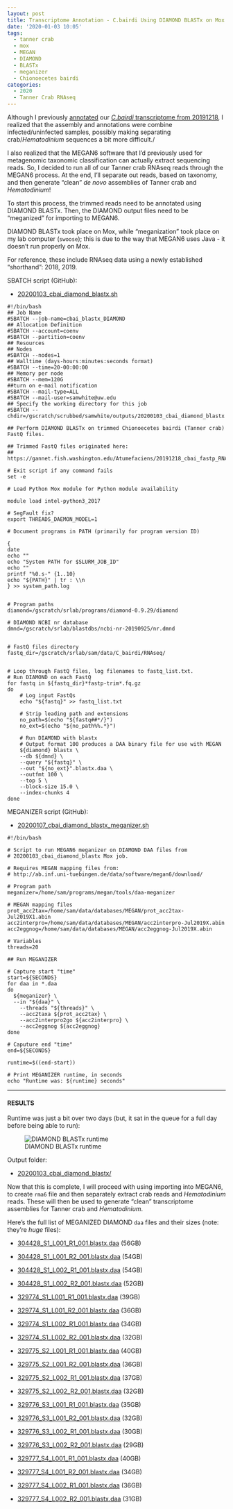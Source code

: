 ```yaml
---
layout: post
title: Transcriptome Annotation - C.bairdi Using DIAMOND BLASTx on Mox and MEGAN6 Meganizer
date: '2020-01-03 10:05'
tags:
  - tanner crab
  - mox
  - MEGAN
  - DIAMOND
  - BLASTx
  - meganizer
  - Chionoecetes bairdi
categories:
  - 2020
  - Tanner Crab RNAseq
---
```

Although I previously [annotated](https://robertslab.github.io/sams-notebook/posts/2019/2019-12-25-Transcriptome-Annotation-C.bairdi-Trinity-Assembly-Trinotate-on-Mox.html) our [_C.bairdi_ transcriptome from 20191218](https://robertslab.github.io/sams-notebook/2019/12/18/Transcriptome-Assembly-C.bairdi-Trimmed-RNAseq-Using-Trinity-on-Mox.html), I realized that the assembly and annotations were combine infected/uninfected samples, possibly making separating crab/_Hematodinium_ sequences a bit more difficult./

I also realized that the MEGAN6 software that I'd previously used for metagenomic taxonomic classification can actually extract sequencing reads. So, I decided to run all of our Tanner crab RNAseq reads through the MEGAN6 process. At the end, I'll separate out reads, based on taxonomy, and then generate "clean" _de novo_ assemblies of Tanner crab and _Hematodinium_!

To start this process, the trimmed reads need to be annotated using DIAMOND BLASTx. Then, the DIAMOND output files need to be "meganized" for importing to MEGAN6.

DIAMOND BLASTx took place on Mox, while "meganization" took place on my lab computer (`swoose`); this is due to the way that MEGAN6 uses Java - it doesn't run properly on Mox.

For reference, these include RNAseq data using a newly established "shorthand": 2018, 2019.

SBATCH script (GitHub):

- [20200103_cbai_diamond_blastx.sh](https://github.com/RobertsLab/sams-notebook/blob/master/sbatch_scripts/20200103_cbai_diamond_blastx.sh)

```shell
#!/bin/bash
## Job Name
#SBATCH --job-name=cbai_blastx_DIAMOND
## Allocation Definition
#SBATCH --account=coenv
#SBATCH --partition=coenv
## Resources
## Nodes
#SBATCH --nodes=1
## Walltime (days-hours:minutes:seconds format)
#SBATCH --time=20-00:00:00
## Memory per node
#SBATCH --mem=120G
##turn on e-mail notification
#SBATCH --mail-type=ALL
#SBATCH --mail-user=samwhite@uw.edu
## Specify the working directory for this job
#SBATCH --chdir=/gscratch/scrubbed/samwhite/outputs/20200103_cbai_diamond_blastx

## Perform DIAMOND BLASTx on trimmed Chionoecetes bairdi (Tanner crab) FastQ files.

## Trimmed FastQ files originated here:
## https://gannet.fish.washington.edu/Atumefaciens/20191218_cbai_fastp_RNAseq_trimming/

# Exit script if any command fails
set -e

# Load Python Mox module for Python module availability

module load intel-python3_2017

# SegFault fix?
export THREADS_DAEMON_MODEL=1

# Document programs in PATH (primarily for program version ID)

{
date
echo ""
echo "System PATH for $SLURM_JOB_ID"
echo ""
printf "%0.s-" {1..10}
echo "${PATH}" | tr : \\n
} >> system_path.log


# Program paths
diamond=/gscratch/srlab/programs/diamond-0.9.29/diamond

# DIAMOND NCBI nr database
dmnd=/gscratch/srlab/blastdbs/ncbi-nr-20190925/nr.dmnd


# FastQ files directory
fastq_dir=/gscratch/srlab/sam/data/C_bairdi/RNAseq/


# Loop through FastQ files, log filenames to fastq_list.txt.
# Run DIAMOND on each FastQ
for fastq in ${fastq_dir}*fastp-trim*.fq.gz
do
	# Log input FastQs
	echo "${fastq}" >> fastq_list.txt

	# Strip leading path and extensions
	no_path=$(echo "${fastq##*/}")
	no_ext=$(echo "${no_path%%.*}")

	# Run DIAMOND with blastx
	# Output format 100 produces a DAA binary file for use with MEGAN
	${diamond} blastx \
	--db ${dmnd} \
	--query "${fastq}" \
	--out "${no_ext}".blastx.daa \
	--outfmt 100 \
	--top 5 \
	--block-size 15.0 \
	--index-chunks 4
done
```


MEGANIZER script (GitHub):

- [20200107_cbai_diamond_blastx_meganizer.sh](https://github.com/RobertsLab/sams-notebook/blob/master/bash_scripts/20200107_cbai_diamond_blastx_meganizer.sh)

```shell
#!/bin/bash

# Script to run MEGAN6 meganizer on DIAMOND DAA files from
# 20200103_cbai_diamond_blastx Mox job.

# Requires MEGAN mapping files from:
# http://ab.inf.uni-tuebingen.de/data/software/megan6/download/

# Program path
meganizer=/home/sam/programs/megan/tools/daa-meganizer

# MEGAN mapping files
prot_acc2tax=/home/sam/data/databases/MEGAN/prot_acc2tax-Jul2019X1.abin
acc2interpro=/home/sam/data/databases/MEGAN/acc2interpro-Jul2019X.abin
acc2eggnog=/home/sam/data/databases/MEGAN/acc2eggnog-Jul2019X.abin

# Variables
threads=20

## Run MEGANIZER

# Capture start "time"
start=${SECONDS}
for daa in *.daa
do
  ${meganizer} \
  --in "${daa}" \
	--threads "${threads}" \
	--acc2taxa ${prot_acc2tax} \
	--acc2interpro2go ${acc2interpro} \
	--acc2eggnog ${acc2eggnog}
done

# Caputure end "time"
end=${SECONDS}

runtime=$((end-start))

# Print MEGANIZER runtime, in seconds
echo "Runtime was: ${runtime} seconds"
```

---

#### RESULTS

Runtime was just a bit over two days (but, it sat in the queue for a full day before being able to run):

![DIAMOND BLASTx runtime](https://github.com/RobertsLab/sams-notebook/blob/master/images/screencaps/20200103_cbai_diamond_blastx_runtime.png?raw=true)

Output folder:

- [20200103_cbai_diamond_blastx/](https://gannet.fish.washington.edu/Atumefaciens/20200103_cbai_diamond_blastx/)


Now that this is complete, I will proceed with using importing into MEGAN6, to create `rma6` file and then separately extract crab reads and _Hematodinium_ reads. These will then be used to generate "clean" transcriptome assemblies for Tanner crab and _Hematodinium_.

Here's the full list of MEGANIZED DIAMOND `daa` files and their sizes (note: they're _huge_ files):

- [304428_S1_L001_R1_001.blastx.daa](https://gannet.fish.washington.edu/Atumefaciens/20200103_cbai_diamond_blastx/304428_S1_L001_R1_001.blastx.daa) (56GB)

- [304428_S1_L001_R2_001.blastx.daa](https://gannet.fish.washington.edu/Atumefaciens/20200103_cbai_diamond_blastx/304428_S1_L001_R2_001.blastx.daa) (54GB)

- [304428_S1_L002_R1_001.blastx.daa](https://gannet.fish.washington.edu/Atumefaciens/20200103_cbai_diamond_blastx/304428_S1_L002_R1_001.blastx.daa) (54GB)

- [304428_S1_L002_R2_001.blastx.daa](https://gannet.fish.washington.edu/Atumefaciens/20200103_cbai_diamond_blastx/304428_S1_L002_R2_001.blastx.daa) (52GB)

- [329774_S1_L001_R1_001.blastx.daa](https://gannet.fish.washington.edu/Atumefaciens/20200103_cbai_diamond_blastx/329774_S1_L001_R1_001.blastx.daa) (39GB)

- [329774_S1_L001_R2_001.blastx.daa](https://gannet.fish.washington.edu/Atumefaciens/20200103_cbai_diamond_blastx/329774_S1_L001_R2_001.blastx.daa) (36GB)

- [329774_S1_L002_R1_001.blastx.daa](https://gannet.fish.washington.edu/Atumefaciens/20200103_cbai_diamond_blastx/329774_S1_L002_R1_001.blastx.daa) (34GB)

- [329774_S1_L002_R2_001.blastx.daa](https://gannet.fish.washington.edu/Atumefaciens/20200103_cbai_diamond_blastx/329774_S1_L002_R2_001.blastx.daa) (32GB)

- [329775_S2_L001_R1_001.blastx.daa](https://gannet.fish.washington.edu/Atumefaciens/20200103_cbai_diamond_blastx/329775_S2_L001_R1_001.blastx.daa) (40GB)

- [329775_S2_L001_R2_001.blastx.daa](https://gannet.fish.washington.edu/Atumefaciens/20200103_cbai_diamond_blastx/329775_S2_L001_R2_001.blastx.daa) (36GB)

- [329775_S2_L002_R1_001.blastx.daa](https://gannet.fish.washington.edu/Atumefaciens/20200103_cbai_diamond_blastx/329775_S2_L002_R1_001.blastx.daa) (37GB)

- [329775_S2_L002_R2_001.blastx.daa](https://gannet.fish.washington.edu/Atumefaciens/20200103_cbai_diamond_blastx/329775_S2_L002_R2_001.blastx.daa) (32GB)

- [329776_S3_L001_R1_001.blastx.daa](https://gannet.fish.washington.edu/Atumefaciens/20200103_cbai_diamond_blastx/329776_S3_L001_R1_001.blastx.daa) (35GB)

- [329776_S3_L001_R2_001.blastx.daa](https://gannet.fish.washington.edu/Atumefaciens/20200103_cbai_diamond_blastx/329776_S3_L001_R2_001.blastx.daa) (32GB)

- [329776_S3_L002_R1_001.blastx.daa](https://gannet.fish.washington.edu/Atumefaciens/20200103_cbai_diamond_blastx/329776_S3_L002_R1_001.blastx.daa) (30GB)

- [329776_S3_L002_R2_001.blastx.daa](https://gannet.fish.washington.edu/Atumefaciens/20200103_cbai_diamond_blastx/329776_S3_L002_R2_001.blastx.daa) (29GB)

- [329777_S4_L001_R1_001.blastx.daa](https://gannet.fish.washington.edu/Atumefaciens/20200103_cbai_diamond_blastx/329777_S4_L001_R1_001.blastx.daa) (40GB)

- [329777_S4_L001_R2_001.blastx.daa](https://gannet.fish.washington.edu/Atumefaciens/20200103_cbai_diamond_blastx/329777_S4_L001_R2_001.blastx.daa) (34GB)

- [329777_S4_L002_R1_001.blastx.daa](https://gannet.fish.washington.edu/Atumefaciens/20200103_cbai_diamond_blastx/329777_S4_L002_R1_001.blastx.daa) (36GB)

- [329777_S4_L002_R2_001.blastx.daa](https://gannet.fish.washington.edu/Atumefaciens/20200103_cbai_diamond_blastx/329777_S4_L002_R2_001.blastx.daa) (31GB)
